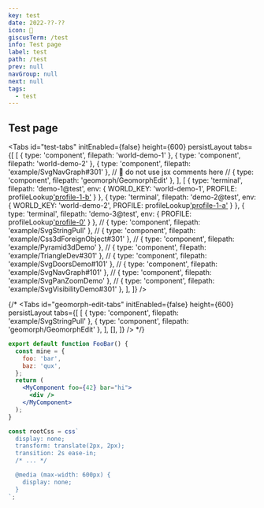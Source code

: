 ```yaml
---
key: test
date: 2022-??-??
icon: 🧪
giscusTerm: /test
info: Test page
label: test
path: /test
prev: null
navGroup: null
next: null
tags:
  - test
---
```



## Test page

<Tabs
  id="test-tabs"
  initEnabled={false}
  height={600}
  persistLayout
  tabs={[
    [
      { type: 'component', filepath: 'world-demo-1' },
      { type: 'component', filepath: 'world-demo-2' },
      { type: 'component', filepath: 'example/SvgNavGraph#301' },
      // 🚧 do not use jsx comments here
      // { type: 'component', filepath: 'geomorph/GeomorphEdit' },
    ],
    [
      { type: 'terminal', filepath: 'demo-1@test', env: { WORLD_KEY: 'world-demo-1', PROFILE: profileLookup['profile-1-b']() } },
      { type: 'terminal', filepath: 'demo-2@test', env: { WORLD_KEY: 'world-demo-2', PROFILE: profileLookup['profile-1-a']() } },
      { type: 'terminal', filepath: 'demo-3@test', env: { PROFILE: profileLookup['profile-0']() } },
      // { type: 'component', filepath: 'example/SvgStringPull' },
      // { type: 'component', filepath: 'example/Css3dForeignObject#301' },
      // { type: 'component', filepath: 'example/Pyramid3dDemo' },
      // { type: 'component', filepath: 'example/TriangleDev#301' },
      // { type: 'component', filepath: 'example/SvgDoorsDemo#101' },
      // { type: 'component', filepath: 'example/SvgNavGraph#101' },
      // { type: 'component', filepath: 'example/SvgPanZoomDemo' },
      // { type: 'component', filepath: 'example/SvgVisibilityDemo#301' },
    ],
  ]}
/>


{/* <Tabs
  id="geomorph-edit-tabs"
  initEnabled={false}
  height={600}
  persistLayout
  tabs={[
    [
      { type: 'component', filepath: 'example/SvgStringPull' },
      { type: 'component', filepath: 'geomorph/GeomorphEdit' },
    ],
    [],
  ]}
/> */}


```jsx
export default function FooBar() {
  const mine = {
    foo: 'bar',
    baz: 'qux',
  };
  return (
    <MyComponent foo={42} bar="hi">
      <div />
    </MyComponent>
  );
}

const rootCss = css`
  display: none;
  transform: translate(2px, 2px);
  transition: 2s ease-in;
  /* ... */

  @media (max-width: 600px) {
    display: none;
  }
`;
```
